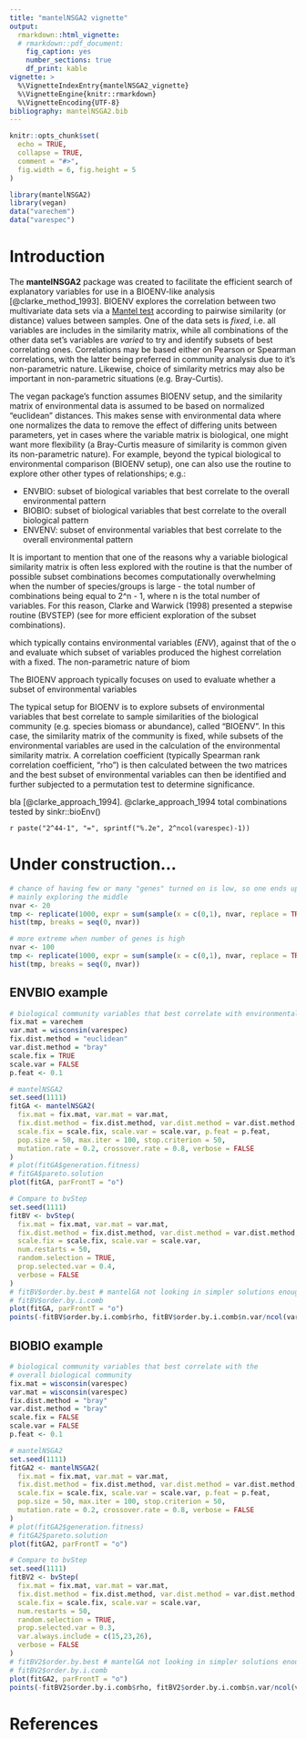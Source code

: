 ```yaml
---
title: "mantelNSGA2 vignette"
output:
  rmarkdown::html_vignette:
  # rmarkdown::pdf_document:
    fig_caption: yes
    number_sections: true
    df_print: kable
vignette: >
  %\VignetteIndexEntry{mantelNSGA2_vignette}
  %\VignetteEngine{knitr::rmarkdown}
  %\VignetteEncoding{UTF-8}
bibliography: mantelNSGA2.bib
---
```


```r
knitr::opts_chunk$set(
  echo = TRUE, 
  collapse = TRUE,
  comment = "#>",
  fig.width = 6, fig.height = 5
)
```

```r
library(mantelNSGA2)
library(vegan)
data("varechem")
data("varespec")
```

# Introduction

The **mantelNSGA2** package was created to facilitate the efficient search of explanatory variables for use in a BIOENV-like analysis [@clarke_method_1993]. BIOENV explores the correlation between two multivariate data sets via a [Mantel test](https://en.wikipedia.org/wiki/Mantel_test) according to pairwise similarity (or distance) values between samples. One of the data sets is *fixed*, i.e. all variables are includes in the similarity matrix, while all combinations of the other data set's variables are *varied* to try and identify subsets of best correlating ones. Correlations may be based either on Pearson or Spearman correlations, with the latter being preferred in community analysis due to it's non-parametric nature. Likewise, choice of similarity metrics may also be important in non-parametric situations (e.g. Bray-Curtis).

The vegan package's \code{\link[vegan]{bioenv}} function assumes BIOENV setup, and the similarity matrix of environmental data is assumed to be based on normalized "euclidean" distances. This makes sense with environmental data where one normalizes the data to remove the effect of differing units between parameters, yet in cases where the variable matrix is biological, one might want more flexibility (a Bray-Curtis measure of similarity is common given its non-parametric nature). For example, beyond the typical biological to environmental comparison (BIOENV setup), one can also use the routine to explore other other types of relationships; e.g.:

-   ENVBIO: subset of biological variables that best correlate to the overall environmental pattern
-   BIOBIO: subset of biological variables that best correlate to the overall biological pattern
-   ENVENV: subset of environmental variables that best correlate to the overall environmental pattern

It is important to mention that one of the reasons why a variable biological similarity matrix is often less explored with the routine is that the number of possible subset combinations becomes computationally overwhelming when the number of species/groups is large - the total number of combinations being equal to 2\^n - 1, where n is the total number of variables. For this reason, Clarke and Warwick (1998) presented a stepwise routine (BVSTEP) (see \code{\link[mantelNSGA2]{bvStep}} for more efficient exploration of the subset combinations).

which typically contains environmental variables (*ENV*), against that of the o and evaluate which subset of variables produced the highest correlation with a fixed. The non-parametric nature of biom

The BIOENV approach typically focuses on used to evaluate whether a subset of environmental variables

The typical setup for BIOENV is to explore subsets of environmental variables that best correlate to sample similarities of the biological community (e.g. species biomass or abundance), called "BIOENV". In this case, the similarity matrix of the community is fixed, while subsets of the environmental variables are used in the calculation of the environmental similarity matrix. A correlation coefficient (typically Spearman rank correlation coefficient, "rho") is then calculated between the two matrices and the best subset of environmental variables can then be identified and further subjected to a permutation test to determine significance.

bla [@clarke_approach_1994]. @clarke_approach_1994 total combinations tested by sinkr::bioEnv()

`r paste("2^44-1", "=", sprintf("%.2e", 2^ncol(varespec)-1))`

# Under construction...

```r
# chance of having few or many "genes" turned on is low, so one ends up
# mainly exploring the middle
nvar <- 20
tmp <- replicate(1000, expr = sum(sample(x = c(0,1), nvar, replace = TRUE)))
hist(tmp, breaks = seq(0, nvar))

# more extreme when number of genes is high
nvar <- 100
tmp <- replicate(1000, expr = sum(sample(x = c(0,1), nvar, replace = TRUE)))
hist(tmp, breaks = seq(0, nvar))

```

## ENVBIO example

```r
# biological community variables that best correlate with environmental data
fix.mat = varechem
var.mat = wisconsin(varespec)
fix.dist.method = "euclidean"
var.dist.method = "bray"
scale.fix = TRUE
scale.var = FALSE
p.feat <- 0.1

# mantelNSGA2
set.seed(1111)
fitGA <- mantelNSGA2(
  fix.mat = fix.mat, var.mat = var.mat,
  fix.dist.method = fix.dist.method, var.dist.method = var.dist.method,
  scale.fix = scale.fix, scale.var = scale.var, p.feat = p.feat,
  pop.size = 50, max.iter = 100, stop.criterion = 50,
  mutation.rate = 0.2, crossover.rate = 0.8, verbose = FALSE
)
# plot(fitGA$generation.fitness)
# fitGA$pareto.solution
plot(fitGA, parFrontT = "o")

```

```r
# Compare to bvStep
set.seed(1111)
fitBV <- bvStep(
  fix.mat = fix.mat, var.mat = var.mat,
  fix.dist.method = fix.dist.method, var.dist.method = var.dist.method,
  scale.fix = scale.fix, scale.var = scale.var,
  num.restarts = 50, 
  random.selection = TRUE,
  prop.selected.var = 0.4, 
  verbose = FALSE
)
# fitBV$order.by.best # mantelGA not looking in simpler solutions enough
# fitBV$order.by.i.comb
plot(fitGA, parFrontT = "o")
points(-fitBV$order.by.i.comb$rho, fitBV$order.by.i.comb$n.var/ncol(var.mat), pch = 1, col = 4, t = "o")
```

## BIOBIO example

```r
# biological community variables that best correlate with the
# overall biological community
fix.mat = wisconsin(varespec)
var.mat = wisconsin(varespec)
fix.dist.method = "bray"
var.dist.method = "bray"
scale.fix = FALSE
scale.var = FALSE
p.feat <- 0.1

# mantelNSGA2
set.seed(1111)
fitGA2 <- mantelNSGA2(
  fix.mat = fix.mat, var.mat = var.mat,
  fix.dist.method = fix.dist.method, var.dist.method = var.dist.method,
  scale.fix = scale.fix, scale.var = scale.var, p.feat = p.feat,
  pop.size = 50, max.iter = 100, stop.criterion = 50,
  mutation.rate = 0.2, crossover.rate = 0.8, verbose = FALSE
)
# plot(fitGA2$generation.fitness)
# fitGA2$pareto.solution
plot(fitGA2, parFrontT = "o")

```

```r
# Compare to bvStep
set.seed(1111)
fitBV2 <- bvStep(
  fix.mat = fix.mat, var.mat = var.mat,
  fix.dist.method = fix.dist.method, var.dist.method = var.dist.method,
  scale.fix = scale.fix, scale.var = scale.var,
  num.restarts = 50, 
  random.selection = TRUE,
  prop.selected.var = 0.3, 
  var.always.include = c(15,23,26), 
  verbose = FALSE
)
# fitBV2$order.by.best # mantelGA not looking in simpler solutions enough
# fitBV2$order.by.i.comb
plot(fitGA2, parFrontT = "o")
points(-fitBV2$order.by.i.comb$rho, fitBV2$order.by.i.comb$n.var/ncol(var.mat), pch = 1, col = 4, t = "o")
```

# References
